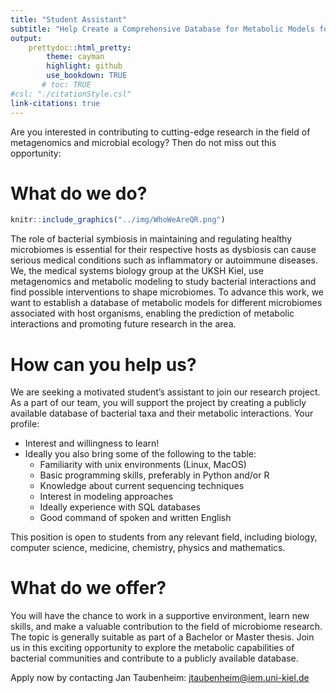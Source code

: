 ```yaml
---
title: "Student Assistant"
subtitle: "Help Create a Comprehensive Database for Metabolic Models for Individual Bacterial Taxa"
output: 
    prettydoc::html_pretty: 
        theme: cayman
        highlight: github
        use_bookdown: TRUE
       # toc: TRUE
#csl: "./citationStyle.csl"
link-citations: true
---
```



Are you interested in contributing to cutting-edge research in the field of metagenomics and microbial ecology? Then do not miss out this opportunity:

# What do we do?

```r
knitr::include_graphics("../img/WhoWeAreQR.png")
```

The role of bacterial symbiosis in maintaining and regulating healthy microbiomes is essential for their respective hosts as dysbiosis can cause serious medical conditions such as inflammatory or autoimmune diseases. We, the medical systems biology group at the UKSH Kiel, use metagenomics and metabolic modeling to study bacterial interactions and find possible interventions to shape microbiomes. To advance this work, we want to establish a database of metabolic models for different microbiomes associated with host organisms, enabling the prediction of metabolic interactions and promoting future research in the area. 


# How can you help us?

We are seeking a motivated student's assistant to join our research project. As a part of our team, you will support the project by creating a publicly available database of bacterial taxa and their metabolic interactions.
Your profile:

+ Interest and willingness to learn!
+ Ideally you also bring some of the following to the table:
    + Familiarity with unix environments (Linux, MacOS)
    + Basic programming skills, preferably in Python and/or R
    + Knowledge about current sequencing techniques
    + Interest in modeling approaches
    + Ideally experience with SQL databases
    + Good command of spoken and written English

This position is open to students from any relevant field, including biology, computer science, medicine, chemistry, physics and mathematics.

# What do we offer?

You will have the chance to work in a supportive environment, learn new skills, and make a valuable contribution to the field of microbiome research. The topic is generally suitable as part of a Bachelor or Master thesis.
Join us in this exciting opportunity to explore the metabolic capabilities of bacterial communities and contribute to a publicly available database.

Apply now by contacting Jan Taubenheim: [jtaubenheim@iem.uni-kiel.de](j.taubenheim@iem.uni-kiel.de)

